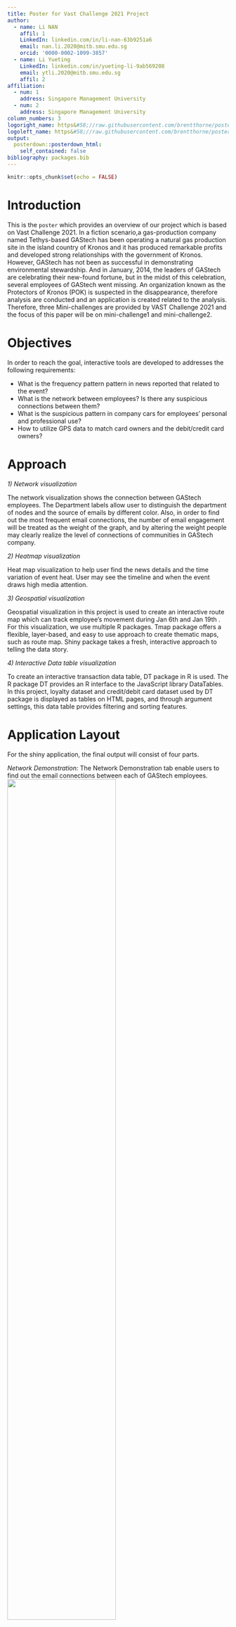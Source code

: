 ```yaml
---
title: Poster for Vast Challenge 2021 Project
author:
  - name: Li NAN
    affil: 1
    LinkedIn: linkedin.com/in/li-nan-63b9251a6
    email: nan.li.2020@mitb.smu.edu.sg
    orcid: '0000-0002-1099-3857'
  - name: Li Yueting
    LinkedIn: linkedin.com/in/yueting-li-9ab569208
    email: ytli.2020@mitb.smu.edu.sg
    affil: 2
affiliation:
  - num: 1
    address: Singapore Management University
  - num: 2
    address: Singapore Management University
column_numbers: 3
logoright_name: https&#58;//raw.githubusercontent.com/brentthorne/posterdown/master/images/betterhexlogo.png
logoleft_name: https&#58;//raw.githubusercontent.com/brentthorne/posterdown/master/images/betterhexlogo.png
output: 
  posterdown::posterdown_html:
    self_contained: false
bibliography: packages.bib
---
```


```r
knitr::opts_chunk$set(echo = FALSE)
```

# Introduction

This is the `poster` which provides an overview of our project which is based on Vast Challenge 2021.
In a fiction scenario,a gas-production company named Tethys-based GAStech has been operating a natural gas production site in the island country of Kronos and it has produced remarkable profits and developed strong relationships with the government of Kronos. However, GAStech has not been as successful in demonstrating environmental stewardship. And in January, 2014, the leaders of GAStech are celebrating their new-found fortune, but in the midst of this celebration, several employees of GAStech went missing. An organization known as the Protectors of Kronos (POK) is suspected in the disappearance, therefore analysis are conducted and an application is created related to the analysis.
Therefore, three Mini-challenges are provided by VAST Challenge 2021 and the focus of this paper will be on mini-challenge1 and mini-challenge2.

# Objectives

In order to reach the goal, interactive tools are developed to addresses the following requirements: 

- What is the frequency pattern pattern in news reported that related to the event?
- What is the network between employees? Is there any suspicious connections between them?
- What is the suspicious pattern in company cars for employees’ personal and professional use? 
- How to utilize GPS data to match card owners and the debit/credit card owners?


# Approach
 
*1) Network visualization*

The network visualization shows the connection between GAStech employees. The Department labels allow user to distinguish the department of nodes and the source of emails by different color. Also, in order to find out the most frequent email connections, the number of email engagement will be treated as the weight of the graph, and by altering the weight people may clearly realize the level of connections of communities in GAStech company.

*2) Heatmap visualization*

Heat map visualization to help user find the news details and the time variation of event heat. User may see the timeline and when the event draws high media attention.

*3) Geospatial visualization*

Geospatial visualization in this project is used to create an interactive route map which can track employee’s movement during Jan 6th and Jan 19th . For this visualization, we use multiple R packages. Tmap package offers a flexible, layer-based, and easy to use approach to create thematic maps, such as route map. Shiny package takes a fresh, interactive approach to telling the data story.

*4) Interactive Data table visualization*

To create an interactive transaction data table, DT package in R is used. The R package DT provides an R interface to the JavaScript library DataTables. In this project, loyalty dataset and credit/debit card dataset used by DT package is displayed as tables on HTML pages, and through argument settings, this data table provides filtering and sorting features.

# Application Layout
For the shiny application, the final output will consist of four parts.

*Network Demonstration:*
The Network Demonstration tab enable users to find out the email connections between each of GAStech employees. 
  ![](image\tab1.png){width=70%}

*Time Stamps:* 
This tab present the Heat map visualization and DT table can help user find the news details and the time variation of the event heat.
  ![](image\tab2.png){width=70%}

*Map Visualization:*
The geospatial visualization and interactive data table help the user to understand and match the relationship between card owners and car drivers, and to provide insights of unusual movements of car drivers to detect suspicious persons and noticeable activities.
  ![](image\tab3.png){width=70%}

*Backup table:*
This is the backup table for network visualization which is similar to the DT table in the first tab - Network Demonstration, the only difference is this graph can be used to find the people who receive emails.
  ![](image\tab4.png){width=70%}

# Future Work
This paper set out the development of a web application targeted at providing an interactive visualization tool to help minimize time to have a thorough understanding of person’s social connection and background (e.g. car owner/credit card owner/daily movement/daily spend) and detect suspicious patterns.

Also By observing the timeline, it helps people quickly locate the time point of the incident for interactive comparison. And the Network visualization demonstrate the personal & official connections between people, which enable analysts to quickly understand a person’s social network and identify possible suspects and insiders.

However, shiny app also have some demerits that needs to be improved in the future.

### For application:###

1.	Consider add “select all” action button. This will help to detect each day all the driver’s movement.
2.	Instead of using Car ID as input, consider using Employee title and Employee department as input, which can help to find relationship between different departments.
3.	Consider Add starting time and end time in the tooltip, which can be more helpful for detecting suspicious gathering groups.
4.  There are only nodes that represent GAStech employees in network, however, there are more than emails within GAStech company provided in the data set, it might be useful to also include nodes outside the company for a vaster social connection evaluation
5.  In order to investigate the time distribution of email sending, an comparison graph that gives the email activity related to weekday might be helpful

### For future direction:###

1.	Needs to develop more visualizations to summarize employee’s gathering spots to identify their private relationships.
2.	Needs to combine products of social networking visualization and route map visualization to find more insights, like creating a dashboard to combine.


```r
knitr::write_bib(c('knitr','rmarkdown','posterdown','pagedown'), 'packages.bib')
```